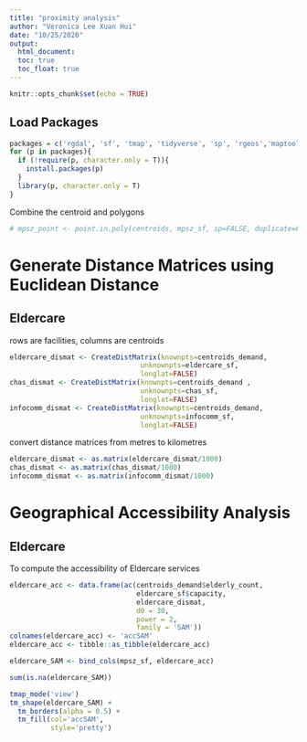 ```yaml
---
title: "proximity analysis"
author: "Veronica Lee Xuan Hui"
date: "10/25/2020"
output: 
  html_document: 
  toc: true
  toc_float: true
---
```


```r
knitr::opts_chunk$set(echo = TRUE)
```

## Load Packages
```r
packages = c('rgdal', 'sf', 'tmap', 'tidyverse', 'sp', 'rgeos','maptools', 'raster', 'spatstat', 'spdep', 'OpenStreetMap', 'tmaptools', 'spatialEco')
for (p in packages){
  if (!require(p, character.only = T)){
    install.packages(p)
  }
  library(p, character.only = T)
}
```


Combine the centroid and polygons
```r
# mpsz_point <- point.in.poly(centroids, mpsz_sf, sp=FALSE, duplicate=FALSE)
```

# Generate Distance Matrices using Euclidean Distance
## Eldercare
rows are facilities, columns are centroids
```r
eldercare_dismat <- CreateDistMatrix(knownpts=centroids_demand, 
                                unknownpts=eldercare_sf, 
                                longlat=FALSE)
chas_dismat <- CreateDistMatrix(knownpts=centroids_demand , 
                                unknownpts=chas_sf, 
                                longlat=FALSE)
infocomm_dismat <- CreateDistMatrix(knownpts=centroids_demand, 
                                unknownpts=infocomm_sf, 
                                longlat=FALSE)
```

convert distance matrices from metres to kilometres
```r
eldercare_dismat <- as.matrix(eldercare_dismat/1000)
chas_dismat <- as.matrix(chas_dismat/1000)
infocomm_dismat <- as.matrix(infocomm_dismat/1000)
```





# Geographical Accessibility Analysis
## Eldercare
To compute the accessibility of Eldercare services
```r
eldercare_acc <- data.frame(ac(centroids_demand$elderly_count,
                               eldercare_sf$capacity, 
                               eldercare_dismat,
                               d0 = 30, 
                               power = 2, 
                               family = 'SAM'))
colnames(eldercare_acc) <- 'accSAM'
eldercare_acc <- tibble::as_tibble(eldercare_acc)

```

```r
eldercare_SAM <- bind_cols(mpsz_sf, eldercare_acc)
```

```r
sum(is.na(eldercare_SAM))
```

```r
tmap_mode('view')
tm_shape(eldercare_SAM) + 
  tm_borders(alpha = 0.5) + 
  tm_fill(col='accSAM', 
          style='pretty')
```
